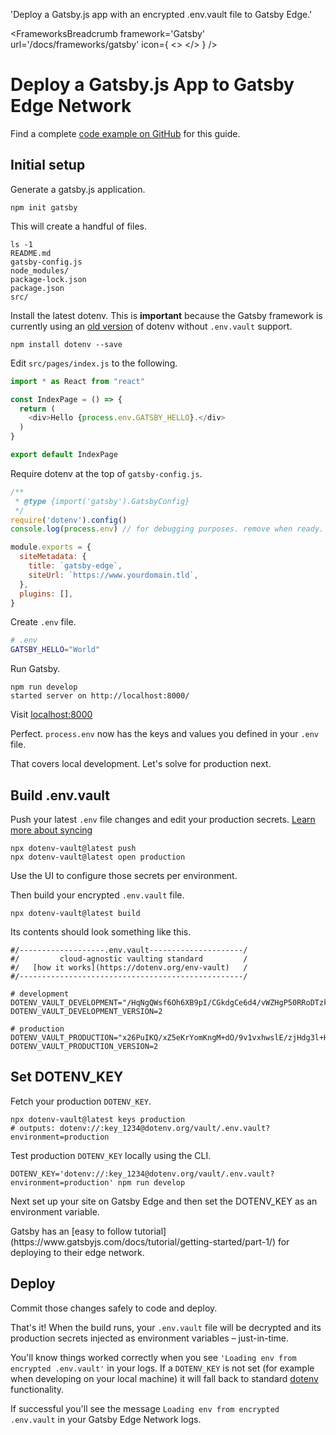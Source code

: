 

  'Deploy a Gatsby.js app with an encrypted .env.vault file to Gatsby Edge.'

<FrameworksBreadcrumb framework='Gatsby' url='/docs/frameworks/gatsby' icon={
  <>
    <GatsbyIcon className="h-9 w-9 text-[#663399]"/>
    <GatsbyIcon className="h-9 w-9 text-[#663399]"/>
  </>
} />
# Deploy a Gatsby.js App to Gatsby Edge Network
<GuideHeading lead={description} />

<Note>
  Find a complete <a href="https://github.com/dotenv-org/examples/tree/master/gatsby/gatsby-edge">code example on GitHub</a> for this guide.
</Note>

## Initial setup

Generate a gatsby.js application.

```shell {{ title: 'cli' }}
npm init gatsby
```

This will create a handful of files.

```shell {{ title: 'cli' }}
ls -1
README.md
gatsby-config.js
node_modules/
package-lock.json
package.json
src/
```

Install the latest dotenv. This is **important** because the Gatsby framework is currently using an [old version](https://github.com/gatsbyjs/gatsby/blob/fd8de341684df7aa5fcd911a25786beac471925c/benchmarks/mdx/package.json#L23) of dotenv without `.env.vault` support.


```shell {{ title: 'cli' }}
npm install dotenv --save
```

Edit `src/pages/index.js` to the following.

```js {{ title: 'src/pages/index.js' }}
import * as React from "react"

const IndexPage = () => {
  return (
    <div>Hello {process.env.GATSBY_HELLO}.</div>
  )
}

export default IndexPage
```

Require dotenv at the top of `gatsby-config.js`.

```js {{ title: 'gatsby-config.js' }}
/**
 * @type {import('gatsby').GatsbyConfig}
 */
require('dotenv').config()
console.log(process.env) // for debugging purposes. remove when ready.

module.exports = {
  siteMetadata: {
    title: `gatsby-edge`,
    siteUrl: `https://www.yourdomain.tld`,
  },
  plugins: [],
}
```

Create `.env` file.

```bash {{ title: ".env" }}
# .env
GATSBY_HELLO="World"
```

Run Gatsby.

```shell {{ title: 'cli' }}
npm run develop
started server on http://localhost:8000/
```

Visit [localhost:8000](http://localhost:8000)

<ScreenshotBrowser url='/assets/img/docs/nextjs-hello-world.png' />

Perfect. `process.env` now has the keys and values you defined in your `.env` file.

That covers local development. Let's solve for production next.

## Build .env.vault

Push your latest `.env` file changes and edit your production secrets. [Learn more about syncing](/docs/tutorials/sync)

```shell {{ title: 'cli' }}
npx dotenv-vault@latest push
npx dotenv-vault@latest open production
```

Use the UI to configure those secrets per environment.

<ScreenshotBrowser url='/assets/img/docs/edit-gatsby-hello.gif' www='dotenv.org' />

Then build your encrypted `.env.vault` file.

```shell {{ title: 'cli' }}
npx dotenv-vault@latest build
```

Its contents should look something like this.

```shell {{ title: '.env.vault' }}
#/-------------------.env.vault---------------------/
#/         cloud-agnostic vaulting standard         /
#/   [how it works](https://dotenv.org/env-vault)   /
#/--------------------------------------------------/

# development
DOTENV_VAULT_DEVELOPMENT="/HqNgQWsf6Oh6XB9pI/CGkdgCe6d4/vWZHgP50RRoDTzkzPQk/xOaQs="
DOTENV_VAULT_DEVELOPMENT_VERSION=2

# production
DOTENV_VAULT_PRODUCTION="x26PuIKQ/xZ5eKrYomKngM+dO/9v1vxhwslE/zjHdg3l+H6q6PheB5GVDVIbZg=="
DOTENV_VAULT_PRODUCTION_VERSION=2
```

## Set DOTENV_KEY

Fetch your production `DOTENV_KEY`.

```shell {{ title: 'cli' }}
npx dotenv-vault@latest keys production
# outputs: dotenv://:key_1234@dotenv.org/vault/.env.vault?environment=production
```

Test production `DOTENV_KEY` locally using the CLI.

```shell {{ title: 'cli' }}
DOTENV_KEY='dotenv://:key_1234@dotenv.org/vault/.env.vault?environment=production' npm run develop
```
<ScreenshotBrowser url='/assets/img/docs/hello-production.png' />

Next set up your site on Gatsby Edge and then set the DOTENV_KEY as an environment variable.

<Note>
  Gatsby has an [easy to follow tutorial](https://www.gatsbyjs.com/docs/tutorial/getting-started/part-1/) for deploying to their edge network.
</Note>

<ScreenshotBrowser url='/assets/img/docs/gatsby-config-vars.png' />

## Deploy

Commit those changes safely to code and deploy.

That's it! When the build runs, your `.env.vault` file will be decrypted and its production secrets injected as environment variables – just-in-time.

You'll know things worked correctly when you see `'Loading env from encrypted .env.vault'` in your logs. If a `DOTENV_KEY` is not set (for example when developing on your local machine) it will fall back to standard [dotenv](https://github.com/motdotla/dotenv) functionality.

If successful you'll see the message `Loading env from encrypted .env.vault` in your Gatsby Edge Network logs.

<ScreenshotBrowser url='/assets/img/docs/gatsby-logs-vault.png' www='gatsbyjs.com/dashboard' />

<WellDone/>
